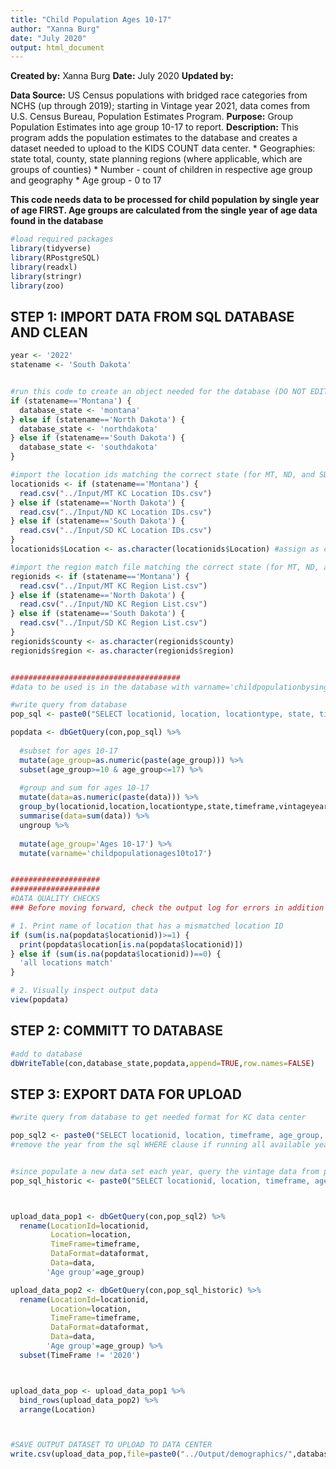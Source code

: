 ```yaml
---
title: "Child Population Ages 10-17"
author: "Xanna Burg"
date: "July 2020"
output: html_document
---
```


**Created by:** Xanna Burg
**Date:** July 2020
**Updated by:**

**Data Source:** US Census populations with bridged race categories from NCHS (up through 2019); starting in Vintage year 2021, data comes from U.S. Census Bureau, Population Estimates Program.
**Purpose:** Group Population Estimates into age group 10-17 to report.
**Description:** This program adds the population estimates to the database and creates a dataset needed to upload to the KIDS COUNT data center.
* Geographies: state total, county, state planning regions (where applicable, which are groups of counties)
* Number - count of children in respective age group and geography
* Age group - 0 to 17


**This code needs data to be processed for child population by single year of age FIRST. Age groups are calculated from the single year of age data found in the database**

```r
#load required packages
library(tidyverse)
library(RPostgreSQL)
library(readxl)
library(stringr)
library(zoo)

```

## STEP 1: IMPORT DATA FROM SQL DATABASE AND CLEAN
```r
year <- '2022'
statename <- 'South Dakota'


#run this code to create an object needed for the database (DO NOT EDIT)
if (statename=='Montana') {
  database_state <- 'montana'
} else if (statename=='North Dakota') {
  database_state <- 'northdakota'
} else if (statename=='South Dakota') {
  database_state <- 'southdakota'
}

#import the location ids matching the correct state (for MT, ND, and SD; DO NOT EDIT)
locationids <- if (statename=='Montana') {
  read.csv("../Input/MT KC Location IDs.csv")
} else if (statename=='North Dakota') {
  read.csv("../Input/ND KC Location IDs.csv")
} else if (statename=='South Dakota') {
  read.csv("../Input/SD KC Location IDs.csv")
}
locationids$Location <- as.character(locationids$Location) #assign as character instead of factor for merging

#import the region match file matching the correct state (for MT, ND, and SD; DO NOT EDIT)
regionids <- if (statename=='Montana') {
  read.csv("../Input/MT KC Region List.csv")
} else if (statename=='North Dakota') {
  read.csv("../Input/ND KC Region List.csv") 
} else if (statename=='South Dakota') {
  read.csv("../Input/SD KC Region List.csv")
}
regionids$county <- as.character(regionids$county)
regionids$region <- as.character(regionids$region)


######################################
#data to be used is in the database with varname='childpopulationbysingleyearofage'

#write query from database 
pop_sql <- paste0("SELECT locationid, location, locationtype, state, timeframe, vintageyear, age_group, dataformat, data FROM ", database_state," WHERE vintageyear='",year,"' AND varname='childpopulationbysingleyearofage';")

popdata <- dbGetQuery(con,pop_sql) %>%
  
  #subset for ages 10-17
  mutate(age_group=as.numeric(paste(age_group))) %>%
  subset(age_group>=10 & age_group<=17) %>%
  
  #group and sum for ages 10-17
  mutate(data=as.numeric(paste(data))) %>%
  group_by(locationid,location,locationtype,state,timeframe,vintageyear,dataformat) %>%
  summarise(data=sum(data)) %>%
  ungroup %>%
  
  mutate(age_group='Ages 10-17') %>%
  mutate(varname='childpopulationages10to17')


####################
####################
#DATA QUALITY CHECKS
### Before moving forward, check the output log for errors in addition to checking specifically for these quality checks

# 1. Print name of location that has a mismatched location ID
if (sum(is.na(popdata$locationid))>=1) {
  print(popdata$location[is.na(popdata$locationid)])
} else if (sum(is.na(popdata$locationid))==0) {
  'all locations match'
}

# 2. Visually inspect output data
view(popdata)
```

## STEP 2: COMMITT TO DATABASE
```r
#add to database
dbWriteTable(con,database_state,popdata,append=TRUE,row.names=FALSE)
```

## STEP 3: EXPORT DATA FOR UPLOAD
```r
#write query from database to get needed format for KC data center

pop_sql2 <- paste0("SELECT locationid, location, timeframe, age_group, dataformat, data FROM ", database_state," WHERE vintageyear='",year,"' AND varname='childpopulationages10to17';")
#remove the year from the sql WHERE clause if running all available years


#since populate a new data set each year, query the vintage data from prior to most current decennial year
pop_sql_historic <- paste0("SELECT locationid, location, timeframe, age_group, dataformat, data FROM ", database_state," WHERE (vintageyear='2009' OR vintageyear='1999' OR vintageyear='2020') AND varname='childpopulationages10to17';")



upload_data_pop1 <- dbGetQuery(con,pop_sql2) %>%
  rename(LocationId=locationid,
         Location=location,
         TimeFrame=timeframe,
         DataFormat=dataformat,
         Data=data,
        'Age group'=age_group)

upload_data_pop2 <- dbGetQuery(con,pop_sql_historic) %>%
  rename(LocationId=locationid,
         Location=location,
         TimeFrame=timeframe,
         DataFormat=dataformat,
         Data=data,
        'Age group'=age_group) %>%
  subset(TimeFrame != '2020')



upload_data_pop <- upload_data_pop1 %>%
  bind_rows(upload_data_pop2) %>%
  arrange(Location)



#SAVE OUTPUT DATASET TO UPLOAD TO DATA CENTER
write.csv(upload_data_pop,file=paste0("../Output/demographics/",database_state,"_",year,"_childpopulationages10to17.csv"),row.names=FALSE)

```


